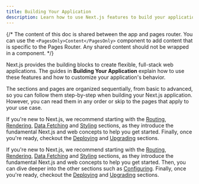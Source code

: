 ```yaml
---
title: Building Your Application
description: Learn how to use Next.js features to build your application.
---
```


{/* The content of this doc is shared between the app and pages router. You can use the `<PagesOnly>Content</PagesOnly>` component to add content that is specific to the Pages Router. Any shared content should not be wrapped in a component. */}

Next.js provides the building blocks to create flexible, full-stack web applications. The guides in **Building Your Application** explain how to use these features and how to customize your application's behavior.

The sections and pages are organized sequentially, from basic to advanced, so you can follow them step-by-step when building your Next.js application. However, you can read them in any order or skip to the pages that apply to your use case.

<AppOnly>

If you're new to Next.js, we recommend starting with the [Routing](/docs/app/building-your-application/routing), [Rendering](/docs/app/building-your-application/rendering), [Data Fetching](/docs/app/building-your-application/data-fetching) and [Styling](/docs/app/getting-started/css) sections, as they introduce the fundamental Next.js and web concepts to help you get started. Finally, once you're ready, checkout the [Deploying](/docs/app/getting-started/deploying) and [Upgrading](/docs/app/guides/upgrading) sections.

</AppOnly>

<PagesOnly>

If you're new to Next.js, we recommend starting with the [Routing](/docs/pages/building-your-application/routing), [Rendering](/docs/pages/building-your-application/rendering), [Data Fetching](/docs/pages/building-your-application/data-fetching) and [Styling](/docs/app/getting-started/css) sections, as they introduce the fundamental Next.js and web concepts to help you get started. Then, you can dive deeper into the other sections such as [Configuring](/docs/pages/building-your-application/configuring). Finally, once you're ready, checkout the [Deploying](/docs/pages/getting-started/deploying) and [Upgrading](/docs/pages/guides/upgrading) sections.

</PagesOnly>
